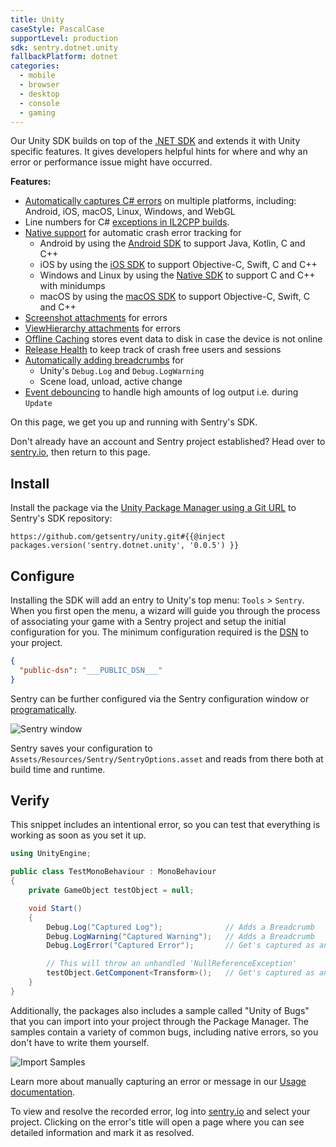 ```yaml
---
title: Unity
caseStyle: PascalCase
supportLevel: production
sdk: sentry.dotnet.unity
fallbackPlatform: dotnet
categories:
  - mobile
  - browser
  - desktop
  - console
  - gaming
---
```


Our Unity SDK builds on top of the [.NET SDK](/platforms/dotnet/) and extends it with Unity specific features. It gives developers helpful hints for where and why an error or performance issue might have occurred.

**Features:**

- [Automatically captures C# errors](/platforms/unity/usage/automatic-error-capture/) on multiple platforms, including: Android, iOS, macOS, Linux, Windows, and WebGL
- Line numbers for C# [exceptions in IL2CPP builds](/platforms/unity/configuration/il2cpp/).
- [Native support](/platforms/unity/native-support/) for automatic crash error tracking for
  - Android by using the [Android SDK](/platforms/android/) to support Java, Kotlin, C and C++
  - iOS by using the [iOS SDK](/platforms/apple/guides/ios/) to support Objective-C, Swift, C and C++
  - Windows and Linux by using the [Native SDK](/platforms/native/) to support C and C++ with minidumps
  - macOS by using the [macOS SDK](/platforms/apple/guides/macos/) to support Objective-C, Swift, C and C++
- [Screenshot attachments](/platforms/unity/enriching-events/screenshots/) for errors
- [ViewHierarchy attachments](/platforms/unity/enriching-events/view-hierarchy/) for errors
- [Offline Caching](/platforms/unity/configuration/options/#cache-directory-path) stores event data to disk in case the device is not online
- [Release Health](/platforms/unity/configuration/releases/) to keep track of crash free users and sessions
- [Automatically adding breadcrumbs](/platforms/unity/enriching-events/breadcrumbs/#automatic-breadcrumbs) for
  - Unity's `Debug.Log` and `Debug.LogWarning`
  - Scene load, unload, active change
- [Event debouncing](/platforms/unity/configuration/event-debouncing/) to handle high amounts of log output i.e. during `Update`


On this page, we get you up and running with Sentry's SDK.

Don't already have an account and Sentry project established? Head over to [sentry.io](https://sentry.io/signup/), then return to this page.

## Install

Install the package via the [Unity Package Manager using a Git URL](https://docs.unity3d.com/Manual/upm-ui-giturl.html) to Sentry's SDK repository:

```
https://github.com/getsentry/unity.git#{{@inject packages.version('sentry.dotnet.unity', '0.0.5') }}
```

## Configure

Installing the SDK will add an entry to Unity's top menu: `Tools` > `Sentry`. When you first open the menu, a wizard will guide you through the process of associating your game with a Sentry project and setup the initial configuration for you. The minimum configuration required is the [DSN](/product/sentry-basics/dsn-explainer/) to your project.

```json {tabTitle: Public DSN}
{
  "public-dsn": "___PUBLIC_DSN___"
}
```

Sentry can be further configured via the Sentry configuration window or [programatically](/platforms/unity/configuration/options/).

![Sentry window](./img/unity-sentry-window.png)

Sentry saves your configuration to `Assets/Resources/Sentry/SentryOptions.asset` and reads from there both at build time and runtime.

## Verify

This snippet includes an intentional error, so you can test that everything is working as soon as you set it up.

```csharp
using UnityEngine;

public class TestMonoBehaviour : MonoBehaviour
{
    private GameObject testObject = null;

    void Start()
    {
        Debug.Log("Captured Log");              // Adds a Breadcrumb
        Debug.LogWarning("Captured Warning");   // Adds a Breadcrumb
        Debug.LogError("Captured Error");       // Get's captured as an Error by default

        // This will throw an unhandled 'NullReferenceException'
        testObject.GetComponent<Transform>();   // Get's captured as an Error
    }
}
```

Additionally, the packages also includes a sample called "Unity of Bugs" that you can import into your project through the Package Manager. The samples contain a variety of common bugs, including native errors, so you don't have to write them yourself.

![Import Samples](./img/unity-package-samples.png)


<Alert>

Learn more about manually capturing an error or message in our [Usage documentation](/platforms/unity/usage/).

</Alert>

To view and resolve the recorded error, log into [sentry.io](https://sentry.io) and select your project. Clicking on the error's title will open a page where you can see detailed information and mark it as resolved.
